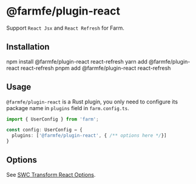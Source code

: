 
# @farmfe/plugin-react
Support `React Jsx` and `React Refresh` for Farm.

## Installation

<Tabs>
  <TabItem value="npm" label="npm">
    <CodeBlock>npm install @farmfe/plugin-react react-refresh</CodeBlock>
  </TabItem>
  <TabItem value="yarn" label="yarn">
    <CodeBlock>yarn add @farmfe/plugin-react react-refresh</CodeBlock>
  </TabItem>
  <TabItem value="pnpm" label="pnpm">
    <CodeBlock>pnpm add @farmfe/plugin-react react-refresh</CodeBlock>
  </TabItem>
</Tabs>

## Usage
`@farmfe/plugin-react` is a Rust plugin, you only need to configure its package name in `plugins` field in `farm.config.ts`.
```ts {4}
import { UserConfig } from 'farm';

const config: UserConfig = {
  plugins: ['@farmfe/plugin-react', { /** options here */}]
}
```

## Options
See [SWC Transform React Options](https://swc.rs/docs/configuration/compilation#jsctransformreact).
